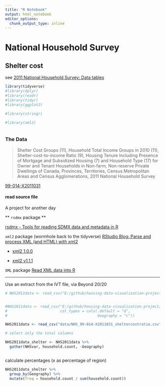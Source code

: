 ---
title: "R Notebook"
output: html_notebook
editor_options: 
  chunk_output_type: inline
---

# National Household Survey

## Shelter cost


see [2011 National Household Survey: Data tables](http://www12.statcan.gc.ca/nhs-enm/2011/dp-pd/dt-td/Lp-eng.cfm?LANG=E&APATH=3&DETAIL=0&DIM=0&FL=A&FREE=0&GC=0&GID=0&GK=0&GRP=0&PID=0&PRID=0&PTYPE=105277&S=0&SHOWALL=Yes&StartRow=1&SUB=0&Temporal=2013&THEME=98&VID=0&VNAMEE=&VNAMEF=)


```{r}
library(tidyverse)
#library(dplyr)
#library(readr)
#library(tidyr)
#library(ggplot2)

#library(stringr)

#library(xml2)



```


### The Data

> Shelter Cost Groups (11), Household Total Income Groups in 2010 (11), Shelter-cost-to-income Ratio (9), Housing Tenure Including Presence of Mortgage and Subsidized Housing (7) and Household Type (17) for Owner and Tenant Households in Non-farm, Non-reserve Private Dwellings of Canada, Provinces, Territories, Census Metropolitan Areas and Census Agglomerations, 2011 National Household Survey

[99-014-X2011031](http://www12.statcan.gc.ca/nhs-enm/2011/dp-pd/dt-td/Rp-eng.cfm?TABID=4&LANG=E&A=R&APATH=3&DETAIL=0&DIM=0&FL=A&FREE=0&GC=01&GL=-1&GID=1118296&GK=1&GRP=0&O=D&PID=106661&PRID=0&PTYPE=105277&S=0&SHOWALL=0&SUB=0&Temporal=2013&THEME=98&VID=0&VNAMEE=&VNAMEF=&D1=0&D2=0&D3=0&D4=0&D5=0&D6=0)



#### read source file 

A project for another day

** `rsdmx` package **

[rsdmx - Tools for reading SDMX data and metadata in R](https://github.com/opensdmx/rsdmx/wiki#mailinglist_user)


`xml2` package (wormhole back to the tidyverse)
[RStudio Blog: Parse and process XML (and HTML) with xml2](https://blog.rstudio.org/2015/04/21/xml2/)

* [xml2 1.0.0](https://blog.rstudio.org/2016/07/05/xml2-1-0-0/)

* [xml2 v1.1.1](https://www.rdocumentation.org/packages/xml2/versions/1.1.1)

`XML` package
[Read XML data into R](https://www.datacamp.com/community/tutorials/r-data-import-tutorial#gs.RpBzEYA)



---

Use an extract from the IVT file, via Beyond 20/20



```{r  message = FALSE}

# NHS2011data <- read_csv("E:/github/housing-data-visualization-project/data/R3_SCP_Can_PR_CD_CSD_DA_AllGNRs_withSUPP_BC.csv")


#NHS2011data <- read_csv("E:/github/housing-data-visualization-project/data/R3_SCP_Can_PR_CD_CSD_DA_AllGNRs_withSUPP_BC.csv",
#                        col_types = cols(.default = "d",
#                                         Geography = "c"))

NHS2011data <- read_csv("data/NHS_99-014-X2011031_sheltercostratio.csv")

# select only the total columns

NHS2011data_shelter <- NHS2011data %>%
  gather(NHSvar, household.count, -Geography)



```

calculate percentages (x as percentage of region)

```{r}

NHS2011data_shelter %>%
  group_by(Geography) %>%
  mutate(freq = household.count / sum(household.count))

```


